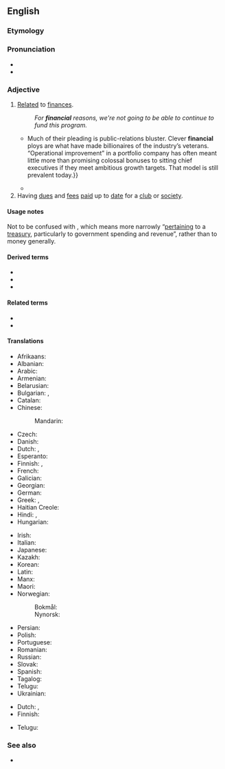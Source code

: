 ==English==

===Etymology===
{{suffix|en|finance|ial}}

===Pronunciation===
* {{IPA|en|/faɪˈnænʃəl/|/fɪˈnænʃəl/}}
* {{audio|en|En-us-financial.ogg|Audio (US)}}

===Adjective===
{{en-adj|-}}

# [[relate|Relate]]d to [[finance]]s.
#: ''For '''financial''' reasons, we're not going to be able to continue to fund this program.''
#* {{quote-journal|en|date=2013-06-22|volume=407|issue=8841|page=70|magazine={{w|The Economist}}
|title=[http://www.economist.com/news/finance-and-economics/21579879-buy-out-firm-really-does-focus-operational-improvements-engineers Engineers of a different kind]
|passage=Private-equity nabobs bristle at being dubbed mere financiers.{{...}}Much of their pleading is public-relations bluster. Clever '''financial''' ploys are what have made billionaires of the industry’s veterans. “Operational improvement” in a portfolio company has often meant little more than promising colossal bonuses to sitting chief executives if they meet ambitious growth targets. That model is still prevalent today.}}
#* {{quote-web|1=en|date=January 18, 2019|author=Charles Hugh Smith|work=The West's Descent into 'Cultural Revolution'|url=https://www.oftwominds.com/blogjan19/cultural-revolution1-19.html|text=A Cultural Revolution is a movement designed to preserve the political and '''financial''' power of a ruling elite by social rather than political or '''financial''' means.}}
# Having [[due]]s and [[fee]]s [[paid]] up to [[date]] for a [[club]] or [[society]].
#: {{ux|en|Jerry is a '''financial''' member of the club.}}

====Usage notes====
Not to be confused with {{m|en|fiscal}}, which means more narrowly “[[pertaining]] to a [[treasury]], particularly to government spending and revenue”, rather than to money generally.

====Derived terms====
* {{l|en|financial market}}
* {{l|en|financial year}}
* {{l|en|financial regulation}}

====Related terms====
* {{l|en|finances}}
* {{l|en|financier}}

====Translations====
{{trans-top|related to finances}}
* Afrikaans: {{t+|af|finansiële}}
* Albanian: {{t+|sq|financiar}}
* Arabic: {{t|ar|مَالِيّ}}
* Armenian: {{t+|hy|ֆինանսական}}
* Belarusian: {{t|be|фіна́нсавы}}
* Bulgarian: {{t|bg|фина́нсов}}, {{t|bg|пари́чен}}
* Catalan: {{t|ca|financer}}
* Chinese:
*: Mandarin: {{t+|cmn|金融|tr=jīnróng}}
* Czech: {{t+|cs|finanční|m}}
* Danish: {{t|da|finansiel}}
* Dutch: {{t+|nl|financieel}}, {{t+|nl|financiële}}
* Esperanto: {{t|eo|financa}}
* Finnish: {{t+|fi|taloudellinen}}, {{t|fi|rahoituksellinen}}
* French: {{t+|fr|financier}}
* Galician: {{t+|gl|financeiro}}
* Georgian: {{t|ka|ფინანსური}}
* German: {{t+|de|finanziell}}
* Greek: {{t+|el|οικονομικός}}, {{t+|el|δημοσιονομικός}}
* Haitian Creole: {{t|ht|finansye}}
* Hindi: {{t+|hi|आर्थिक}}, {{t+|hi|वित्तीय}}
* Hungarian: {{t+|hu|pénzügyi}}
{{trans-mid}}
* Irish: {{t|ga|airgeadúil}}
* Italian: {{t+|it|finanziario}}
* Japanese: {{t+|ja|金融|tr=きんゆう, kin'yū}}
* Kazakh: {{t|kk|қаржылық}}
* Korean: {{t+|ko|금융 (金融)}}
* Latin: {{t|la|pecūniārius}}
* Manx: {{t|gv|argidoil}}
* Maori: {{t|mi|ahumoni}}
* Norwegian:
*: Bokmål: {{t|nb|finansiell}}
*: Nynorsk: {{t|nn|finansiell}}
* Persian: {{t+|fa|مالی|tr=mâli}}
* Polish: {{t+|pl|finansowy}}
* Portuguese: {{t+|pt|financeiro}}
* Romanian: {{t+|ro|financiar}}
* Russian: {{t+|ru|фина́нсовый}}
* Slovak: {{t|sk|finančný}}
* Spanish: {{t+|es|financiero}}
* Tagalog: {{t|tl|pinansiyal}}
* Telugu: {{t|te|ఆర్ధిక}}
* Ukrainian: {{t|uk|фіна́нсовий}}
{{trans-bottom}}

{{trans-top|paying}}
* Dutch: {{t+|nl|betalend}}, {{t+|nl|betalende}}
* Finnish: {{t+|fi|maksava}}
{{trans-mid}}
* Telugu: {{t+|te|చెల్లించు}}
{{trans-bottom}}

===See also===
* {{l|en|fiscal}}